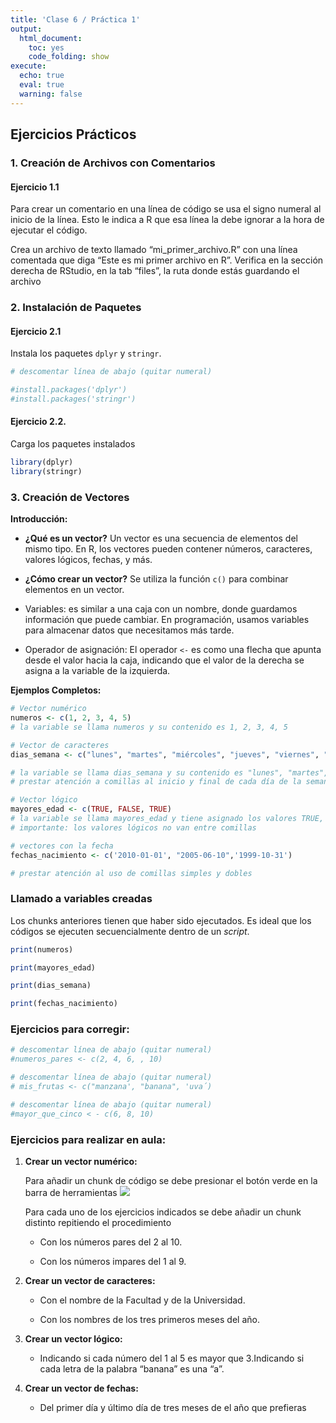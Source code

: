 ```yaml
---
title: 'Clase 6 / Práctica 1'
output:
  html_document:
    toc: yes
    code_folding: show
execute:
  echo: true
  eval: true
  warning: false
---
```


## Ejercicios Prácticos

### 1. Creación de Archivos con Comentarios

#### Ejercicio 1.1

Para crear un comentario en una línea de código se usa el signo numeral al inicio de la línea. Esto le indica a R que esa línea la debe ignorar a la hora de ejecutar el código.

Crea un archivo de texto llamado "mi_primer_archivo.R" con una línea comentada que diga "Este es mi primer archivo en R". Verifica en la sección derecha de RStudio, en la tab "files", la ruta donde estás guardando el archivo

### 2. Instalación de Paquetes

#### Ejercicio 2.1

Instala los paquetes `dplyr` y `stringr`.

```r
# descomentar línea de abajo (quitar numeral)

#install.packages('dplyr')
#install.packages('stringr')
```

#### Ejercicio 2.2.

Carga los paquetes instalados

```r
library(dplyr)
library(stringr)
```

### 3. Creación de Vectores

**Introducción:**

-   **¿Qué es un vector?** Un vector es una secuencia de elementos del mismo tipo. En R, los vectores pueden contener números, caracteres, valores lógicos, fechas, y más.

-   **¿Cómo crear un vector?** Se utiliza la función `c()` para combinar elementos en un vector.

-   Variables: es similar a una caja con un nombre, donde guardamos información que puede cambiar. En programación, usamos variables para almacenar datos que necesitamos más tarde.

-   Operador de asignación: El operador `<-` es como una flecha que apunta desde el valor hacia la caja, indicando que el valor de la derecha se asigna a la variable de la izquierda.

**Ejemplos Completos:**

```r
# Vector numérico
numeros <- c(1, 2, 3, 4, 5)
# la variable se llama numeros y su contenido es 1, 2, 3, 4, 5

```

```r
# Vector de caracteres
dias_semana <- c("lunes", "martes", "miércoles", "jueves", "viernes", "sábado", "domingo")

# la variable se llama dias_semana y su contenido es "lunes", "martes",....
# prestar atención a comillas al inicio y final de cada día de la semana
```

```r
# Vector lógico
mayores_edad <- c(TRUE, FALSE, TRUE)
# la variable se llama mayores_edad y tiene asignado los valores TRUE, FALSE,TRUE 
# importante: los valores lógicos no van entre comillas

```

```r
# vectores con la fecha
fechas_nacimiento <- c('2010-01-01', "2005-06-10",'1999-10-31')

# prestar atención al uso de comillas simples y dobles
```

### Llamado a variables creadas

Los chunks anteriores tienen que haber sido ejecutados. Es ideal que los códigos se ejecuten secuencialmente dentro de un *script*.

```r
print(numeros)
```

```r
print(mayores_edad)
```

```r
print(dias_semana)
```

```r
print(fechas_nacimiento)
```

### **Ejercicios para corregir:**

```r
# descomentar línea de abajo (quitar numeral)
#numeros_pares <- c(2, 4, 6, , 10)
```

```r
# descomentar línea de abajo (quitar numeral)
# mis_frutas <- c("manzana', "banana", 'uva´)
```

```r
# descomentar línea de abajo (quitar numeral)
#mayor_que_cinco < - c(6, 8, 10)
```

### Ejercicios para realizar en aula:

1.  **Crear un vector numérico:**

    Para añadir un chunk de código se debe presionar el botón verde en la barra de herramientas ![](/images/laboratorios/chunk.png)

    Para cada uno de los ejercicios indicados se debe añadir un chunk distinto repitiendo el procedimiento

    -   Con los números pares del 2 al 10.

    -   Con los números impares del 1 al 9.

2.  **Crear un vector de caracteres:**

    -   Con el nombre de la Facultad y de la Universidad.

    -   Con los nombres de los tres primeros meses del año.

3.  **Crear un vector lógico:**

    -   Indicando si cada número del 1 al 5 es mayor que 3.Indicando si cada letra de la palabra "banana" es una "a".

4.  **Crear un vector de fechas:**

    -   Del primer día y último día de tres meses de el año que prefieras
